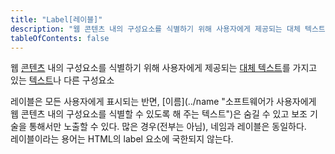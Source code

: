 ```yaml
---
title: "Label[레이블]"
description: "웹 콘텐츠 내의 구성요소를 식별하기 위해 사용자에게 제공되는 대체 텍스트를 가지고 있는 텍스트나 다른 구성요소"
tableOfContents: false
---
```



웹 [콘텐츠](../content "콘텐츠의 구조, 표현 및 상호 작용을 정의하는 코드나 마크업을 포함하여 사용자 에이전트를 통해 사용자에게 전달되는 정보 및 감각 경험") 내의 구성요소를 식별하기 위해 사용자에게 제공되는 [대체 텍스트](../text-alternative "텍스트 아닌 콘텐츠와 프로그래밍 방식으로 연계되어 있거나 텍스트 아닌 콘텐츠와 프로그래밍 방식으로 연계된 텍스트로부터 참고되는 텍스트. 프로그래밍 방식으로 연계된 텍스트는 텍스트 아닌 콘텐츠에서 위치를 프로그래밍 방식으로 판별할 수 있는 텍스트")를 가지고 있는 [텍스트](../text "프로그래밍 방식으로 판별될 수 있는 문자들의 순서로서, 그 순서는 인간 언어로 무언가를 표현한다.")나 다른 구성요소


<Aside title="참고 1">
레이블은 모든 사용자에게 표시되는 반면, [이름](../name "소프트웨어가 사용자에게 웹 콘텐츠 내의 구성요소를 식별할 수 있도록 해 주는 텍스트")은 숨길 수 있고 보조 기술을 통해서만 노출할 수 있다. 많은 경우(전부는 아님), 네임과 레이블은 동일하다.
</Aside>

<Aside title="참고 2">
레이블이라는 용어는 HTML의 label 요소에 국한되지 않는다.
</Aside>